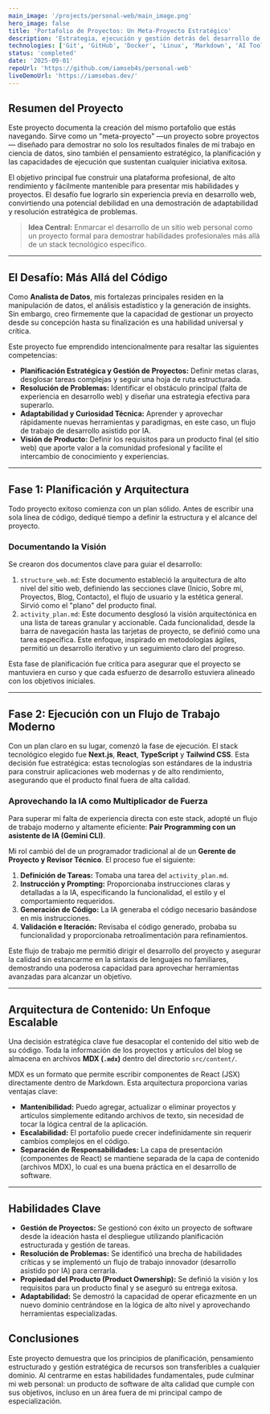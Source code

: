 ```yaml
---
main_image: '/projects/personal-web/main_image.png'
hero_image: false
title: 'Portafolio de Proyectos: Un Meta-Proyecto Estratégico'
description: 'Estrategia, ejecución y gestión detrás del desarrollo de este sitio web personal.'
technologies: ['Git', 'GitHub', 'Docker', 'Linux', 'Markdown', 'AI Tools']
status: 'completed'
date: '2025-09-01'
repoUrl: 'https://github.com/iamseb4s/personal-web'
liveDemoUrl: 'https://iamsebas.dev/'
---
```


## Resumen del Proyecto

Este proyecto documenta la creación del mismo portafolio que estás navegando. Sirve como un "meta-proyecto" —un proyecto sobre proyectos— diseñado para demostrar no solo los resultados finales de mi trabajo en ciencia de datos, sino también el pensamiento estratégico, la planificación y las capacidades de ejecución que sustentan cualquier iniciativa exitosa.

El objetivo principal fue construir una plataforma profesional, de alto rendimiento y fácilmente mantenible para presentar mis habilidades y proyectos. El desafío fue lograrlo sin experiencia previa en desarrollo web, convirtiendo una potencial debilidad en una demostración de adaptabilidad y resolución estratégica de problemas.

> **Idea Central:** Enmarcar el desarrollo de un sitio web personal como un proyecto formal para demostrar habilidades profesionales más allá de un stack tecnológico específico.

---

## El Desafío: Más Allá del Código

Como **Analista de Datos**, mis fortalezas principales residen en la manipulación de datos, el análisis estadístico y la generación de insights. Sin embargo, creo firmemente que la capacidad de gestionar un proyecto desde su concepción hasta su finalización es una habilidad universal y crítica.

Este proyecto fue emprendido intencionalmente para resaltar las siguientes competencias:

*   **Planificación Estratégica y Gestión de Proyectos:** Definir metas claras, desglosar tareas complejas y seguir una hoja de ruta estructurada.
*   **Resolución de Problemas:** Identificar el obstáculo principal (falta de experiencia en desarrollo web) y diseñar una estrategia efectiva para superarlo.
*   **Adaptabilidad y Curiosidad Técnica:** Aprender y aprovechar rápidamente nuevas herramientas y paradigmas, en este caso, un flujo de trabajo de desarrollo asistido por IA.
*   **Visión de Producto:** Definir los requisitos para un producto final (el sitio web) que aporte valor a la comunidad profesional y facilite el intercambio de conocimiento y experiencias.

<CustomImage 
  src="/projects/personal-web/image_1.png" 
  alt="Diagrama de Flujo del Proyecto" 
  width="80%"
/>

---

## Fase 1: Planificación y Arquitectura

Todo proyecto exitoso comienza con un plan sólido. Antes de escribir una sola línea de código, dediqué tiempo a definir la estructura y el alcance del proyecto.

### Documentando la Visión

Se crearon dos documentos clave para guiar el desarrollo:

1.  `structure_web.md`: Este documento estableció la arquitectura de alto nivel del sitio web, definiendo las secciones clave (Inicio, Sobre mí, Proyectos, Blog, Contacto), el flujo de usuario y la estética general. Sirvió como el "plano" del producto final.
2.  `activity_plan.md`: Este documento desglosó la visión arquitectónica en una lista de tareas granular y accionable. Cada funcionalidad, desde la barra de navegación hasta las tarjetas de proyecto, se definió como una tarea específica. Este enfoque, inspirado en metodologías ágiles, permitió un desarrollo iterativo y un seguimiento claro del progreso.

Esta fase de planificación fue crítica para asegurar que el proyecto se mantuviera en curso y que cada esfuerzo de desarrollo estuviera alineado con los objetivos iniciales.

<CustomImage 
  src="/projects/personal-web/image_2.png" 
  alt="Plan de Actividades" 
  width="90%"
  caption="Plan de actividades utilizado para el desarrollo de esta página web."
/>

---

## Fase 2: Ejecución con un Flujo de Trabajo Moderno

Con un plan claro en su lugar, comenzó la fase de ejecución. El stack tecnológico elegido fue **Next.js**, **React**, **TypeScript** y **Tailwind CSS**. Esta decisión fue estratégica: estas tecnologías son estándares de la industria para construir aplicaciones web modernas y de alto rendimiento, asegurando que el producto final fuera de alta calidad.

### Aprovechando la IA como Multiplicador de Fuerza

Para superar mi falta de experiencia directa con este stack, adopté un flujo de trabajo moderno y altamente eficiente: **Pair Programming con un asistente de IA (Gemini CLI)**.

Mi rol cambió del de un programador tradicional al de un **Gerente de Proyecto y Revisor Técnico**. El proceso fue el siguiente:

1.  **Definición de Tareas:** Tomaba una tarea del `activity_plan.md`.
2.  **Instrucción y Prompting:** Proporcionaba instrucciones claras y detalladas a la IA, especificando la funcionalidad, el estilo y el comportamiento requeridos.
3.  **Generación de Código:** La IA generaba el código necesario basándose en mis instrucciones.
4.  **Validación e Iteración:** Revisaba el código generado, probaba su funcionalidad y proporcionaba retroalimentación para refinamientos.

Este flujo de trabajo me permitió dirigir el desarrollo del proyecto y asegurar la calidad sin estancarme en la sintaxis de lenguajes no familiares, demostrando una poderosa capacidad para aprovechar herramientas avanzadas para alcanzar un objetivo.

---

## Arquitectura de Contenido: Un Enfoque Escalable

Una decisión estratégica clave fue desacoplar el contenido del sitio web de su código. Toda la información de los proyectos y artículos del blog se almacena en archivos **MDX (`.mdx`)** dentro del directorio `src/content/`.

MDX es un formato que permite escribir componentes de React (JSX) directamente dentro de Markdown. Esta arquitectura proporciona varias ventajas clave:

*   **Mantenibilidad:** Puedo agregar, actualizar o eliminar proyectos y artículos simplemente editando archivos de texto, sin necesidad de tocar la lógica central de la aplicación.
*   **Escalabilidad:** El portafolio puede crecer indefinidamente sin requerir cambios complejos en el código.
*   **Separación de Responsabilidades:** La capa de presentación (componentes de React) se mantiene separada de la capa de contenido (archivos MDX), lo cual es una buena práctica en el desarrollo de software.

<CustomImage 
  src="/projects/personal-web/image_3.png" 
  alt="Arquitectura de Contenido" 
  width="40%"
  caption="Estructura de carpetas escalable para la redacción de nuevos proyectos."
/>

---

## Habilidades Clave

*   **Gestión de Proyectos:** Se gestionó con éxito un proyecto de software desde la ideación hasta el despliegue utilizando planificación estructurada y gestión de tareas.
*   **Resolución de Problemas:** Se identificó una brecha de habilidades críticas y se implementó un flujo de trabajo innovador (desarrollo asistido por IA) para cerrarla.
*   **Propiedad del Producto (Product Ownership):** Se definió la visión y los requisitos para un producto final y se aseguró su entrega exitosa.
*   **Adaptabilidad:** Se demostró la capacidad de operar eficazmente en un nuevo dominio centrándose en la lógica de alto nivel y aprovechando herramientas especializadas.

## Conclusiones

Este proyecto demuestra que los principios de planificación, pensamiento estructurado y gestión estratégica de recursos son transferibles a cualquier dominio. Al centrarme en estas habilidades fundamentales, pude culminar mi web personal: un producto de software de alta calidad que cumple con sus objetivos, incluso en un área fuera de mi principal campo de especialización.